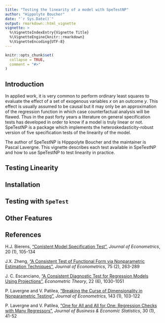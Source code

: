 ```yaml
---
title: "Testing the linearity of a model with SpeTestNP"
author: "Hippolyte Boucher"
date: "`r Sys.Date()`"
output: rmarkdown::html_vignette
vignette: >
  %\VignetteIndexEntry{Vignette Title}
  %\VignetteEngine{knitr::rmarkdown}
  %\VignetteEncoding{UTF-8}
---
```


```r
knitr::opts_chunk$set(
  collapse = TRUE,
  comment = "#>"
)
```

## Introduction

In applied work, it is very common to perform ordinary least squares to evaluate the effect of a set of exogenous variables $x$ on an outcome $y$. This effect is usually assumed to be causal but it may only be an approximation of the regression function in which case counterfactual analysis will be flawed. Thus in the past forty years a literature on general specification tests has developed in order to know if a model is truly linear or not. SpeTestNP is a package which implements the heteroskedasticity-robust version of five specification tests of the linearity of the model.

The author of SpeTestNP is Hipppolyte Boucher and the maintainer is Pascal Lavergne. This vignette describes each test available in SpeTestNP and how to use SpeTestNP to test linearity in practice.

## Testing Linearity



## Installation

## Testing with `SpeTest`

## Other Features

## References

H.J. Bierens, ["Conistent Model Specification Test"](https://www.sciencedirect.com/science/article/pii/0304407682901051), *Journal of Econometrics*, 20 (1), 105-134

J.X. Zheng, ["A Consistent Test of Functional Form via Nonparametric Estimation Techniques"](https://econpapers.repec.org/article/eeeeconom/v_3a75_3ay_3a1996_3ai_3a2_3ap_3a263-289.htm), *Journal of Econometrics*, 75 (2), 263-289

J. C. Escanciano, ["A Consistent Diagnostic Test for Regression Models Using Projections"](https://www.jstor.org/stable/4093212), *Econometric Theory*, 22 (6), 1030-1051

P. Lavergne and V. Patilea, ["Breaking the Curse of Dimensionality in Nonparametric Testing"](https://www.sciencedirect.com/science/article/pii/S0304407607001601), *Journal of Econometrics*, 143 (1), 103-122

P. Lavergne and V. Patilea, ["One for All and All for One: Regression Checks with Many Regressors"](https://www.tandfonline.com/doi/full/10.1198/jbes.2011.07152), *Journal of Business & Economic Statistics*, 30 (1), 41-52
